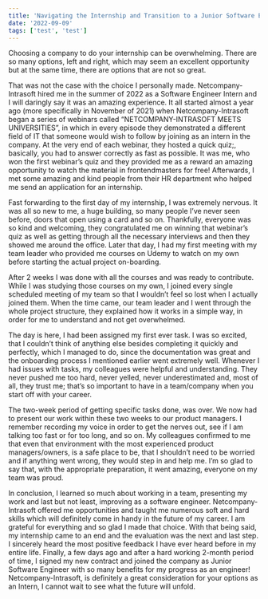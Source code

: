 ```yaml
---
title: 'Navigating the Internship and Transition to a Junior Software Engineer in a Large IT Company'
date: '2022-09-09'
tags: ['test', 'test']
---
```


Choosing a company to do your internship can be overwhelming. There are so many options, left and right, which may seem an excellent opportunity but at the same time, there are options that are not so great.

That was not the case with the choice I personally made. Netcompany-Intrasoft hired me in the summer of 2022 as a Software Engineer Intern and I will daringly say it was an amazing experience. It all started almost a year ago (more specifically in November of 2021) when Netcompany-Intrasoft began a series of webinars called “NETCOMPANY-INTRASOFT MEETS UNIVERSITIES”, in which in every episode they demonstrated a different field of IT that someone would wish to follow by joining as an intern in the company. At the very end of each webinar, they hosted a quick quiz;, basically, you had to answer correctly as fast as possible. It was me, who won the first webinar’s quiz and they provided me as a reward an amazing opportunity to watch the material in frontendmasters for free! Afterwards, I met some amazing and kind people from their HR department who helped me send an application for an internship.

Fast forwarding to the first day of my internship, I was extremely nervous. It was all so new to me, a huge building, so many people I’ve never seen before, doors that open using a card and so on. Thankfully, everyone was so kind and welcoming, they congratulated me on winning that webinar’s quiz as well as getting through all the necessary interviews and then they showed me around the office.  Later that day, I had my first meeting with my team leader who provided me courses on Udemy to watch on my own before starting the actual project on-boarding.

After 2 weeks I was done with all the courses and was ready to contribute. While I was studying those courses on my own, I joined every single scheduled meeting of my team so that I wouldn’t feel so lost when I actually joined them. When the time came, our team leader and I went through the whole project structure, they explained how it works in a simple way, in order for me to understand and not get overwhelmed.

The day is here, I had been assigned my first ever task. I was so excited, that I couldn’t think of anything else besides completing it quickly and perfectly, which I managed to do, since the documentation was great and the onboarding process I mentioned earlier went extremely well. Whenever I had issues with tasks, my colleagues were helpful and understanding. They never pushed me too hard, never yelled, never underestimated and, most of all, they trust me; that’s so important to have in a team/company when you start off with your career.

The two-week period of getting specific tasks done, was over. We now had to present our work within these two weeks to our product managers. I remember recording my voice in order to get the nerves out, see if I am talking too fast or for too long, and so on. My colleagues confirmed to me that even that environment with the most experienced product managers/owners, is a safe place to be, that I shouldn’t need to be worried and if anything went wrong, they would step in and help me. I’m so glad to say that, with the appropriate preparation, it went amazing, everyone on my team was proud.

In conclusion, I learned so much about working in a team, presenting my work and last but not least, improving as a software engineer. Netcompany-Intrasoft offered me opportunities and taught me numerous soft and hard skills which will definitely come in handy in the future of my career. I am grateful for everything and so glad I made that choice. With that being said, my internship came to an end and the evaluation was the next and last step. I sincerely heard the most positive feedback I have ever heard before in my entire life. Finally, a few days ago and after a hard working 2-month period of time, I signed my new contract and joined the company as Junior Software Engineer with so many benefits for my progress as an engineer! Netcompany-Intrasoft, is definitely a great consideration for your options as an Intern, I cannot wait to see what the future will unfold.
